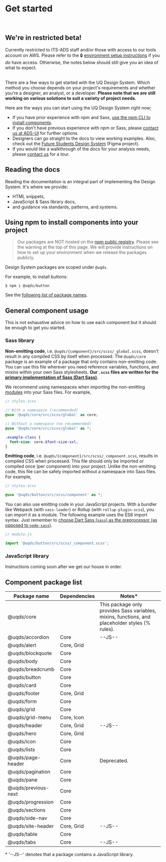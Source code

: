 
<Meta title="Introduction/Get started" />

# Get started

<br/>
<div className="uq-alert uq-alert--warning" role="alert">
  <div className="uq-alert__message">
    <h2><span className="uq-icon uq-icon--architecture-and-planning--heavy-equipment-lift-hook-box uq-icon--text"></span> We're in restricted beta!</h2>
    Currently restricted to ITS-ADS staff and/or those with access to our tools account on AWS. Please refer to the 🔒&nbsp;<a href="https://confluence.its.uq.edu.au/confluence/x/0DwDCw" target="_blank">environment setup instructions</a> if you <em>do</em> have access. Otherwise, the notes below should still give you an idea of what to expect.
  </div>
</div><br/>

There are a few ways to get started with the UQ Design System. Which method you
choose depends on your project's requirements and whether you're a designer, an
analyst, or a developer. **Please note that we are still working on various
solutions to suit a variety of project needs.**

Here are the ways you can start using the UQ Design System right now;
- If you have prior experience with npm and Sass, [use the npm CLI to install components](#using-npm-to-install-components-into-your-project).
- If you don't have previous experience with npm or Sass, please [contact us at ADS-UI][2] for further options.
- Designers can go straight to the docs to view working examples. Also, check out the [Future Students Design System][3] (Figma project).
- If you would like a walkthrough of the docs for your analysis needs, please [contact us][2] for a tour.

## Reading the docs
Reading the documentation is an integral part of implementing the Design System.
It's where we provide:
- HTML snippets,
- JavaScript & Sass library docs,
- and guidance via standards, patterns, and systems.

## Using npm to install components into your project

> Our packages are NOT hosted on the [npm public registry][4]. Please see the
> warning at the top of this page. We will provide instructions on how to set up
> your environment when we release the packages publicly.

Design System packages are scoped under `@uqds`.

For example, to install buttons:

```shell
$ npm i @uqds/button
```

See the [following list of package names](#component-package-list).

## General component usage

This is not exhaustive advice on how to use each component but it should be
enough to get you started.

### Sass library

**Non-emitting code**, i.e. `@uqds/{component}/src/scss/_global.scss`, doesn't
result in any compiled CSS by itself when processed. The `@uqds/core` package is
an example of a package that only contains non-emitting code. You can use this
file wherever you need reference variables, functions, and mixins within your
own Sass stylesheets. **Our `.scss` files are written for the [primary
implementation of Sass (Dart Sass)][6]**.

We recommend using namespaces when importing the non-emitting [modules][5] into
your Sass files. For example,

```scss
// styles.scss

// With a namespace (recommended)
@use '@uqds/core/src/scss/global' as core;

// Without a namespace (no recommended)
@use '@uqds/core/src/scss/global' as *;

.example-class {
  font-size: core.$font-size-xxl;
}
```

**Emitting code**, i.e. `@uqds/{component}/src/scss/_component.scss`, results in
compiled CSS when processed. This file should only be imported or compiled once
(per component) into your project. Unlike the non-emitting code, this file can be
safely imported without a namespace into Sass files. For example,

```scss
// styles.scss

@use '@uqds/button/src/scss/component' as *;
```

You can also use emitting code in your JavaScript projects. With a bundler like
Webpack (with `sass-loader`) or Rollup (with `rollup-plugin-scss`), you can import
it as a module. The following example uses the ES6 import syntax. Just remember
to [choose Dart Sass (`sass`) as the preprocessor (as opposed to `node-sass`)][7].

```javascript
// module.js

import '@uqds/button/src/scss/_component.scss';
```

### JavaScript library

Instructions coming soon after we get our house in order.

## Component package list

| Package name        | Dependencies | Notes*                                                                                          |
|---------------------|--------------|-------------------------------------------------------------------------------------------------|
| @uqds/core          |              | This package only provides Sass variables, mixins, functions, and placeholder styles (% rules). |
| @uqds/accordion     | Core         | --JS--                                                                                          |
| @uqds/alert         | Core, Grid   |                                                                                                 |
| @uqds/blockquote    | Core         |                                                                                                 |
| @uqds/body          | Core         |                                                                                                 |
| @uqds/breadcrumb    | Core         |                                                                                                 |
| @uqds/button        | Core         |                                                                                                 |
| @uqds/card          | Core         |                                                                                                 |
| @uqds/footer        | Core, Grid   |                                                                                                 |
| @uqds/form          | Core         |                                                                                                 |
| @uqds/grid          | Core         |                                                                                                 |
| @uqds/grid-menu     | Core, Icon   |                                                                                                 |
| @uqds/header        | Core, Grid   | --JS--                                                                                          |
| @uqds/hero          | Core, Grid   |                                                                                                 |
| @uqds/icon          | Core         |                                                                                                 |
| @uqds/lists         | Core         |                                                                                                 |
| @uqds/page-header   | Core         | Deprecated.                                                                                     |
| @uqds/pagination    | Core         |                                                                                                 |
| @uqds/pane          | Core         |                                                                                                 |
| @uqds/previous-next | Core         |                                                                                                 |
| @uqds/progression   | Core         |                                                                                                 |
| @uqds/sections      | Core         |                                                                                                 |
| @uqds/side-nav      | Core         |                                                                                                 |
| @uqds/site-header   | Core, Grid   | --JS--                                                                                          |
| @uqds/table         | Core         |                                                                                                 |
| @uqds/tabs          | Core         | --JS--                                                                                          |

\* '--JS--' denotes that a package contains a JavaScript library.

[1]: https://confluence.its.uq.edu.au/confluence/x/0DwDCw
[2]: /?path=/docs/introduction-overview--page#contacts-and-community
[3]: https://www.figma.com/file/Li7SZkmaLgw8ZdiHje2q7x/Future-Students-Design-System?node-id=1691%3A0
[4]: https://registry.npmjs.org
[5]: https://sass-lang.com/documentation/at-rules/use
[6]: https://sass-lang.com/dart-sass
[7]: https://webpack.js.org/loaders/sass-loader/#implementation
